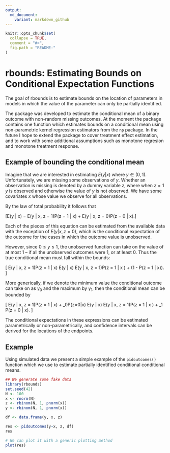 ```yaml
---
output:
  md_document:
    variant: markdown_github
---
```


<!-- README.md is generated from README.Rmd. Please edit that file -->

```r
knitr::opts_chunk$set(
  collapse = TRUE,
  comment = "#>",
  fig.path = "README-"
)
```

# rbounds: Estimating Bounds on Conditional Expectation Functions

The goal of rbounds is to estimate bounds on the location of parameters
in models in which the value of the parameter can only be partially
identified. 

The package was developed to estimate the conditional mean of a 
binary outcome with non-random missing outcomes.
At the moment the package contains one function which estimates
bounds on a conditional mean using non-parametric kernel regression
estimators from the `np` package. In the future I hope to extend the
package to cover treatment effect estimation, and to work with some
additional assumptions such as monotone regresion and monotone
treatment response.

## Example of bounding the conditional mean

Imagine that we are interested in estimating
$E(y | x)$ where $y \in (0,1)$. Unfortunately, we are 
missing some observations of $y$. Whether an observation
is missing is denoted by a dummy variable $z$, where when $z=1$
$y$ is observed and otherwise the value of $y$ is not observed.
We have some covariates $x$ whose value we observe for all observations.

By the law of total probability it follows that 

\[E(y | x) = E(y | x, z = 1)P(z = 1 | x) + E(y | x, z = 0)P(z = 0 | x).\]

Each of the pieces of this equation can be estimated from 
the available data with the exception of $E(y|x, z=0)$, which
is the conditional expectation of the outcome for the cases in 
which the outcome value is unobserved. 

However, since $0 \leq y \leq 1$, the unobserved
function can take on the value of at most $1$ -- if all the
unobserved outcomes were 1, or at least $0$. Thus the true
conditional mean must fall within the bounds:

\[
E(y | x, z = 1)P(z = 1 | x) \leq E(y | x) \leq E(y | x, z = 1)P(z = 1 | x ) + (1 - P(z = 1 | x)).
\] 

More generically, if we denote the minimum value the conditional 
outcome can take on as $\gamma_0$ and the maximum by $\gamma_1$, then 
the conditional mean can be bounded by 

\[
E(y | x, z = 1)P(z = 1 | x) + \gamma_0P(z=0|x) \leq E(y | x) \leq E(y | x, z = 1)P(z = 1 | x ) + \gamma_1 P(z = 0 | x).
\]

The conditional expectations in these expressions can be estimated 
parametrically or non-parametrically, and confidence intervals can be 
derived for the locations of the endpoints.

## Example

Using simulated data we present a simple example of the `pidoutcomes()` function
which we use to estimate partially identified conditional conditional means.

```r
## We generate some fake data
library(rbounds)
set.seed(42)
N <- 100
x <- rnorm(N)
z <- rbinom(N, 1, pnorm(x))
y <- rbinom(N, 1, pnorm(x))

df <- data.frame(y, x, z)

res <- pidoutcomes(y~x, z, df)
res

# We can plot it with a generic plotting method
plot(res)

```
